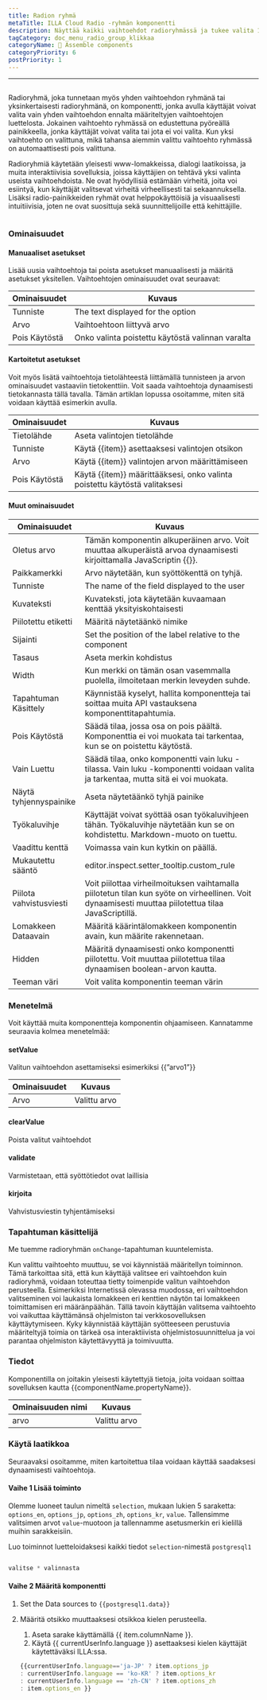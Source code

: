 ```yaml
---
title: Radion ryhmä
metaTitle: ILLA Cloud Radio -ryhmän komponentti
description: Näyttää kaikki vaihtoehdot radioryhmässä ja tukee valita 1 vaihtoehto.
tagCategory: doc_menu_radio_group_klikkaa
categoryName: 🧬 Assemble components
categoryPriority: 6
postPriority: 1
---
```


* * *

## <Heading hidden>Radioryhmä</Heading>

Radioryhmä, joka tunnetaan myös yhden vaihtoehdon ryhmänä tai yksinkertaisesti radioryhmänä, on komponentti, jonka avulla käyttäjät voivat valita vain yhden vaihtoehdon ennalta määriteltyjen vaihtoehtojen luettelosta. Jokainen vaihtoehto ryhmässä on edustettuna pyöreällä painikkeella, jonka käyttäjät voivat valita tai jota ei voi valita. Kun yksi vaihtoehto on valittuna, mikä tahansa aiemmin valittu vaihtoehto ryhmässä on automaattisesti pois valittuna.

Radioryhmiä käytetään yleisesti www-lomakkeissa, dialogi laatikoissa, ja muita interaktiivisia sovelluksia, joissa käyttäjien on tehtävä yksi valinta useista vaihtoehdoista. Ne ovat hyödyllisiä estämään virheitä, joita voi esiintyä, kun käyttäjät valitsevat virheitä virheellisesti tai sekaannuksella. Lisäksi radio-painikkeiden ryhmät ovat helppokäyttöisiä ja visuaalisesti intuitiivisia, joten ne ovat suosittuja sekä suunnittelijoille että kehittäjille.

<img src='https://cdn.illacloud.com/official-website/img/docs/assemble/radiogroup1.png' alt="" />

### Ominaisuudet

#### Manuaaliset asetukset

Lisää uusia vaihtoehtoja tai poista asetukset manuaalisesti ja määritä asetukset yksitellen. Vaihtoehtojen ominaisuudet ovat seuraavat: 

| Ominaisuudet  | Kuvaus                                           |
| ------------- | ------------------------------------------------ |
| Tunniste      | The text displayed for the option                |
| Arvo          | Vaihtoehtoon liittyvä arvo                       |
| Pois Käytöstä | Onko valinta poistettu käytöstä valinnan varalta |

#### Kartoitetut asetukset

Voit myös lisätä vaihtoehtoja tietolähteestä liittämällä tunnisteen ja arvon ominaisuudet vastaaviin tietokenttiin. Voit saada vaihtoehtoja dynaamisesti tietokannasta tällä tavalla. Tämän artiklan lopussa osoitamme, miten sitä voidaan käyttää esimerkin avulla.

| Ominaisuudet  | Kuvaus                                                                     |
| ------------- | -------------------------------------------------------------------------- |
| Tietolähde    | Aseta valintojen tietolähde                                                |
| Tunniste      | Käytä {{item}} asettaaksesi valintojen otsikon                             |
| Arvo          | Käytä {{item}} valintojen arvon määrittämiseen                             |
| Pois Käytöstä | Käytä {{item}} määrittääksesi, onko valinta poistettu käytöstä valitaksesi |

#### Muut ominaisuudet

| Ominaisuudet            | Kuvaus                                                                                                                                              |
| ----------------------- | --------------------------------------------------------------------------------------------------------------------------------------------------- |
| Oletus arvo             | Tämän komponentin alkuperäinen arvo. Voit muuttaa alkuperäistä arvoa dynaamisesti kirjoittamalla JavaScriptin {{}}.                                 |
| Paikkamerkki            | Arvo näytetään, kun syöttökenttä on tyhjä.                                                                                                          |
| Tunniste                | The name of the field displayed to the user                                                                                                         |
| Kuvateksti              | Kuvateksti, jota käytetään kuvaamaan kenttää yksityiskohtaisesti                                                                                    |
| Piilotettu etiketti     | Määritä näytetäänkö nimike                                                                                                                          |
| Sijainti                | Set the position of the label relative to the component                                                                                             |
| Tasaus                  | Aseta merkin kohdistus                                                                                                                              |
| Width                   | Kun merkki on tämän osan vasemmalla puolella, ilmoitetaan merkin leveyden suhde.                                                                    |
| Tapahtuman Käsittely    | Käynnistää kyselyt, hallita komponentteja tai soittaa muita API vastauksena komponenttitapahtumia.                                                  |
| Pois Käytöstä           | Säädä tilaa, jossa osa on pois päältä. Komponenttia ei voi muokata tai tarkentaa, kun se on poistettu käytöstä.                                     |
| Vain Luettu             | Säädä tilaa, onko komponentti vain luku -tilassa. Vain luku -komponentti voidaan valita ja tarkentaa, mutta sitä ei voi muokata.                    |
| Näytä tyhjennyspainike  | Aseta näytetäänkö tyhjä painike                                                                                                                     |
| Työkaluvihje            | Käyttäjät voivat syöttää osan työkaluvihjeen tähän. Työkaluvihje näytetään kun se on kohdistettu. Markdown-muoto on tuettu.                         |
| Vaadittu kenttä         | Voimassa vain kun kytkin on päällä.                                                                                                                 |
| Mukautettu sääntö       | editor.inspect.setter_tooltip.custom_rule                                                                                                           |
| Piilota vahvistusviesti | Voit piilottaa virheilmoituksen vaihtamalla piilotetun tilan kun syöte on virheellinen. Voit dynaamisesti muuttaa piilotettua tilaa JavaScriptillä. |
| Lomakkeen Dataavain     | Määritä käärintälomakkeen komponentin avain, kun määrite rakennetaan.                                                                               |
| Hidden                  | Määritä dynaamisesti onko komponentti piilotettu. Voit muuttaa piilotettua tilaa dynaamisen boolean-arvon kautta.                                   |
| Teeman väri             | Voit valita komponentin teeman värin                                                                                                                |

### Menetelmä

Voit käyttää muita komponentteja komponentin ohjaamiseen. Kannatamme seuraavia kolmea menetelmää:

#### setValue

Valitun vaihtoehdon asettamiseksi esimerkiksi {{”arvo1”}}

| Ominaisuudet | Kuvaus       |
| ------------ | ------------ |
| Arvo         | Valittu arvo |

#### clearValue

Poista valitut vaihtoehdot

#### validate

Varmistetaan, että syöttötiedot ovat laillisia

#### kirjoita

Vahvistusviestin tyhjentämiseksi

### Tapahtuman käsittelijä

Me tuemme radioryhmän `onChange`-tapahtuman kuuntelemista. 

Kun valittu vaihtoehto muuttuu, se voi käynnistää määritellyn toiminnon. Tämä tarkoittaa sitä, että kun käyttäjä valitsee eri vaihtoehdon kuin radioryhmä, voidaan toteuttaa tietty toimenpide valitun vaihtoehdon perusteella. Esimerkiksi Internetissä olevassa muodossa, eri vaihtoehdon valitseminen voi laukaista lomakkeen eri kenttien näytön tai lomakkeen toimittamisen eri määränpäähän. Tällä tavoin käyttäjän valitsema vaihtoehto voi vaikuttaa käyttämänsä ohjelmiston tai verkkosovelluksen käyttäytymiseen. Kyky käynnistää käyttäjän syötteeseen perustuvia määriteltyjä toimia on tärkeä osa interaktiivista ohjelmistosuunnittelua ja voi parantaa ohjelmiston käytettävyyttä ja toimivuutta.

### Tiedot

Komponentilla on joitakin yleisesti käytettyjä tietoja, joita voidaan soittaa sovelluksen kautta {{componentName.propertyName}}.

| Ominaisuuden nimi | Kuvaus       |
| ----------------- | ------------ |
| arvo              | Valittu arvo |

### Käytä laatikkoa

Seuraavaksi osoitamme, miten kartoitettua tilaa voidaan käyttää saadaksesi dynaamisesti vaihtoehtoja. 

#### Vaihe 1 Lisää toiminto

Olemme luoneet taulun nimeltä `selection`, mukaan lukien 5 saraketta: `options_en`, `options_jp`, `options_zh`, `options_kr`, `value`. Tallensimme valitsimen arvot `value`-muotoon ja tallennamme asetusmerkin eri kielillä muihin sarakkeisiin. 

Luo toiminnot luetteloidaksesi kaikki tiedot `selection`-nimestä `postgresql1`

<img src='https://cdn.illacloud.com/official-website/img/docs/assemble/radio1.png' alt="" />

```jsx
valitse * valinnasta
```

#### Vaihe 2 Määritä komponentti

1.  Set the Data sources to `{{postgresql1.data}}` 
2.  Määritä otsikko muuttaaksesi otsikkoa kielen perusteella. 

    1.  Aseta sarake käyttämällä {{ item.columnName }}. 
    2.  Käytä {{ currentUserInfo.language }} asettaaksesi kielen käyttäjät käytettäväksi ILLA:ssa.

    ```jsx
    {{currentUserInfo.language=='ja-JP' ? item.options_jp 
    : currentUserInfo.language == 'ko-KR' ? item.options_kr 
    : currentUserInfo.language == 'zh-CN' ? item.options_zh 
    : item.options_en }}
    ```

<img src='https://cdn.illacloud.com/official-website/img/docs/assemble/radiogroup2.png' alt="" />
